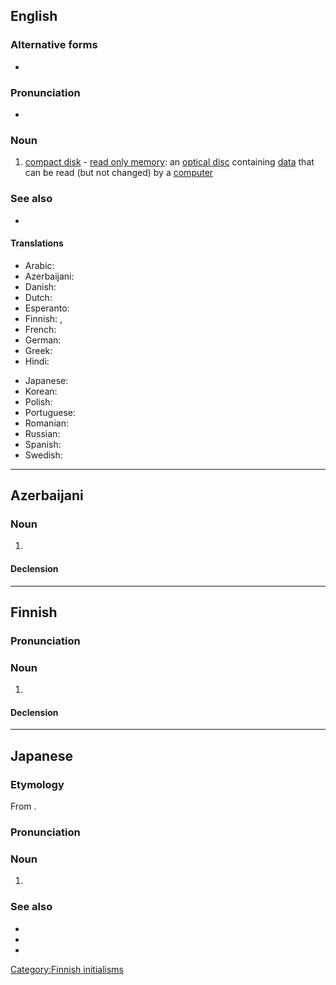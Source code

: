 {{also|cd-rom}}
==English==

===Alternative forms===
* {{l|en|CD ROM}}

===Pronunciation===
* {{IPA|en|/siː.diːˈɹɒm/}}

===Noun===
{{en-noun|head=[[CD]]-[[ROM]]}}

# [[compact disk]] - [[read only memory]]: an [[optical disc]] containing [[data]] that can be read (but not changed) by a [[computer]]

===See also===
* {{projectlink|wikipedia}}

====Translations====
{{trans-top|CD-ROM}}
* Arabic: {{t-needed|ar}}
* Azerbaijani: {{t|az|CD-ROM}}
* Danish: {{t-needed|da}}
* Dutch: {{t+|nl|cd-rom|m}}
* Esperanto: {{t|eo|KD-NLM}}
* Finnish: {{t|fi|CD-ROM-levy}}, {{t|fi|CD-ROM}}
* French: {{t+|fr|cédérom|m}}
* German: {{t-needed|de}}
* Greek: {{t-needed|el}}
* Hindi: {{t-needed|hi}}
{{trans-mid}}
* Japanese: {{t-needed|ja}}
* Korean: {{t-needed|ko}}
* Polish: {{t-needed|pl}}
* Portuguese: {{t-needed|pt}}
* Romanian: {{t|ro|CD-ROM}}
* Russian: {{t-needed|ru}}
* Spanish: {{t|es|cederrón|m}}
* Swedish: {{t+|sv|CD-ROM|c}}
{{trans-bottom}}

----

==Azerbaijani==

===Noun===
{{head|az|noun}}

# {{l|en|CD-ROM}}

====Declension====
{{az-latin-decl-initialism|u|c}}

----

==Finnish==

===Pronunciation===
{{fi-pronunciation|see-dee-rom(i)}}

===Noun===
{{fi-noun}}

# {{l|en|CD-ROM}}

====Declension====
{{fi-decl-risti|CD-ROM|||a|i=0}}

[[Category:Finnish initialisms]]

----

==Japanese==
{{swp|lang=ja}}

===Etymology===
From {{bor|ja|en|CD-ROM|sort=しいでぃいろむ}}.

===Pronunciation===
{{ja-pron|シーディー ロム|acc=5}}

===Noun===
{{ja-noun|シーディー-ロム}}

# {{lb|ja|computing|sort=しいでぃいろむ}} {{l|en|CD-ROM}}

===See also===
* {{ja-r|C%D|シー%ディー}}
* {{ja-r|ROM|ロム}}
* {{ja-r|D%V%D&#45;ROM|ディー%ブイ%ディー&#45;ロム}}